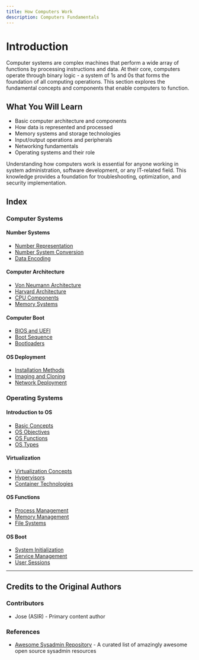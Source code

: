 ```yaml
---
title: How Computers Work
description: Computers Fundamentals
---
```



# Introduction

Computer systems are complex machines that perform a wide array of functions by processing instructions and data. At their core, computers operate through binary logic - a system of 1s and 0s that forms the foundation of all computing operations. This section explores the fundamental concepts and components that enable computers to function.

## What You Will Learn

- Basic computer architecture and components
- How data is represented and processed
- Memory systems and storage technologies
- Input/output operations and peripherals
- Networking fundamentals
- Operating systems and their role

Understanding how computers work is essential for anyone working in system administration, software development, or any IT-related field. This knowledge provides a foundation for troubleshooting, optimization, and security implementation.

## Index

<div className="grid grid-cols-1 gap-4">
  <Card className="p-4 border border-gray-200 dark:border-gray-800 rounded-lg">
    <h3 className="text-2xl font-medium mb-4 text-center">Computer Systems</h3>
    <div className="grid grid-cols-1 md:grid-cols-2 gap-3">
      <div>
        <h4 className="font-medium mb-2">Number Systems</h4>
        <ul className="space-y-1 text-sm">
          <li><a href="/docs/how-computers-work/computer-systems/numbers#number-systems">Number Representation</a></li>
          <li><a href="/docs/how-computers-work/computer-systems/numbers#number-system-conversion-guide">Number System Conversion</a></li>
          <li><a href="/docs/how-computers-work/computer-systems/numbers#data-encoding">Data Encoding</a></li>
        </ul>
      </div>
      <div>
        <h4 className="font-medium mb-2">Computer Architecture</h4>
        <ul className="space-y-1 text-sm">
          <li><a href="/docs/how-computers-work/computer-systems/computer-arch#3-von-neumann-architecture">Von Neumann Architecture</a></li>
          <li><a href="/docs/how-computers-work/computer-systems/computer-arch#4-harvard-architecture">Harvard Architecture</a></li>
          <li><a href="/docs/how-computers-work/computer-systems/computer-arch#5-block-analysis-the-cpu">CPU Components</a></li>
          <li><a href="/docs/how-computers-work/computer-systems/computer-arch#6-block-analysis-main-memory">Memory Systems</a></li>
        </ul>
      </div>
    </div>
    <div className="grid grid-cols-1 md:grid-cols-2 gap-3 mt-4">
      <div>
        <h4 className="font-medium mb-2">Computer Boot</h4>
        <ul className="space-y-1 text-sm">
          <li><a href="/docs/how-computers-work/computer-systems/computer-boot#bios-and-uefi">BIOS and UEFI</a></li>
          <li><a href="/docs/how-computers-work/computer-systems/computer-boot#boot-sequence">Boot Sequence</a></li>
          <li><a href="/docs/how-computers-work/computer-systems/computer-boot#bootloaders">Bootloaders</a></li>
        </ul>
      </div>
      <div>
        <h4 className="font-medium mb-2">OS Deployment</h4>
        <ul className="space-y-1 text-sm">
          <li><a href="/docs/how-computers-work/computer-systems/os-deployment#installation-methods">Installation Methods</a></li>
          <li><a href="/docs/how-computers-work/computer-systems/os-deployment#imaging-and-cloning">Imaging and Cloning</a></li>
          <li><a href="/docs/how-computers-work/computer-systems/os-deployment#network-deployment">Network Deployment</a></li>
        </ul>
      </div>
    </div>
  </Card>

  <Card className="p-4 border border-gray-200 dark:border-gray-800 rounded-lg">
    <h3 className="text-2xl font-medium mb-4 text-center">Operating Systems</h3>
    <div className="grid grid-cols-1 md:grid-cols-2 gap-3">
      <div>
        <h4 className="font-medium mb-2">Introduction to OS</h4>
        <ul className="space-y-1 text-sm">
          <li><a href="/docs/how-computers-work/operating-systems/intro-to-os#1-introduction-and-definitions">Basic Concepts</a></li>
          <li><a href="/docs/how-computers-work/operating-systems/intro-to-os#2-objectives-of-operating-systems">OS Objectives</a></li>
          <li><a href="/docs/how-computers-work/operating-systems/intro-to-os#3-functions-of-operating-systems">OS Functions</a></li>
          <li><a href="/docs/how-computers-work/operating-systems/intro-to-os#5-types-of-operating-systems">OS Types</a></li>
        </ul>
      </div>
      <div>
        <h4 className="font-medium mb-2">Virtualization</h4>
        <ul className="space-y-1 text-sm">
          <li><a href="/docs/how-computers-work/operating-systems/intro-virtualization#virtualization-concepts">Virtualization Concepts</a></li>
          <li><a href="/docs/how-computers-work/operating-systems/intro-virtualization#hypervisors">Hypervisors</a></li>
          <li><a href="/docs/how-computers-work/operating-systems/intro-virtualization#container-technologies">Container Technologies</a></li>
        </ul>
      </div>
    </div>
    <div className="grid grid-cols-1 md:grid-cols-2 gap-3 mt-4">
      <div>
        <h4 className="font-medium mb-2">OS Functions</h4>
        <ul className="space-y-1 text-sm">
          <li><a href="/docs/how-computers-work/operating-systems/os-functions#process-management">Process Management</a></li>
          <li><a href="/docs/how-computers-work/operating-systems/os-functions#memory-management">Memory Management</a></li>
          <li><a href="/docs/how-computers-work/operating-systems/os-functions#filesystem-management">File Systems</a></li>
        </ul>
      </div>
      <div>
        <h4 className="font-medium mb-2">OS Boot</h4>
        <ul className="space-y-1 text-sm">
          <li><a href="/docs/how-computers-work/operating-systems/os-boot#system-initialization">System Initialization</a></li>
          <li><a href="/docs/how-computers-work/operating-systems/os-boot#service-management">Service Management</a></li>
          <li><a href="/docs/how-computers-work/operating-systems/os-boot#user-sessions">User Sessions</a></li>
        </ul>
      </div>
    </div>
  </Card>
</div>

---

## Credits to the Original Authors

### Contributors
- Jose (ASIR) - Primary content author

### References
- [Awesome Sysadmin Repository](https://github.com/awesome-foss/awesome-sysadmin) - A curated list of amazingly awesome open source sysadmin resources

